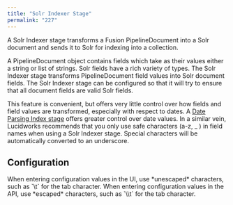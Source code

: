 ```yaml
---
title: "Solr Indexer Stage"
permalink: "227"
---
```


A Solr Indexer stage transforms a Fusion PipelineDocument into a Solr document and sends it to Solr for indexing into a collection.

A PipelineDocument object contains fields which take as their values either a string or list of strings. Solr fields have a rich variety of types. The Solr Indexer stage transforms PipelineDocument field values into Solr document fields. The Solr Indexer stage can be configured so that it will try to ensure that all document fields are valid Solr fields.

This feature is convenient, but offers very little control over how fields and field values are transformed, especially with respect to dates. A [Date Parsing Index stage](/fusion/5.9/241/date-parsing-index-stage) offers greater control over date values. In a similar vein, Lucidworks recommends that you only use safe characters (a-z, _ ) in field names when using a Solr Indexer stage. Special characters will be automatically converted to an underscore.

## Configuration

<Tip>
When entering configuration values in the UI, use *unescaped* characters, such as `\t` for the tab character. When entering configuration values in the API, use *escaped* characters, such as `\\t` for the tab character.
</Tip>


<SchemaParamFields schema={schema}/>
